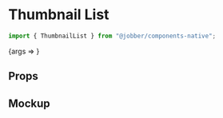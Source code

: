 
<Meta
  title="Components/Images and Icons/ThumbnailList"
  component={ThumbnailList}
/>

# Thumbnail List

```ts
import { ThumbnailList } from "@jobber/components-native";
```

<Canvas>
  <Story
    name="ThumbnailList"
    args={{
      files: [
        {
          contentType: "image/png",
          fileName: "image.png",
          thumbnailUrl: "https://picsum.photos/250",
          url: "https://picsum.photos/250",
          fileSize: 1024,
        },
        {
          contentType: "image/png",
          fileName: "atlantis.png",
          thumbnailUrl: "https://picsum.photos/250",
          url: "https://picsum.photos/250",
          fileSize: 1024,
        },
        {
          contentType: "image/png",
          fileName: "components.png",
          thumbnailUrl: "https://picsum.photos/250",
          url: "https://picsum.photos/250",
        },
        {
          contentType: "image/png",
          fileName: "storybook.png",
          thumbnailUrl: "https://picsum.photos/250",
          url: "https://picsum.photos/250",
        },
      ],
      rowcount: 2,
    }}
  >
    {args => <ThumbnailList {...args} />}
  </Story>
</Canvas>

## Props

<ArgsTable of={ThumbnailList} />

## Mockup

<Figma
  collapsable
  url="https://www.figma.com/file/avvgu5SkbBvS8lGVePBsqO/%F0%9F%92%99-Product%2FMobile?node-id=20474%3A112505"
/>
